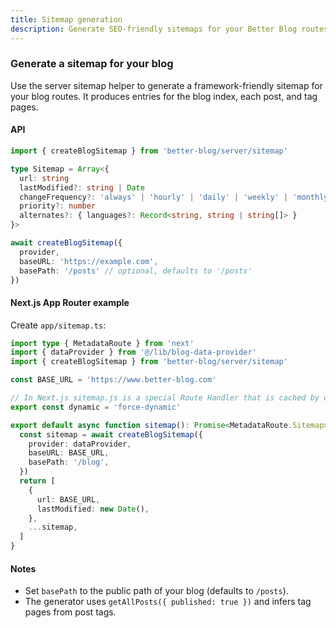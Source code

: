 ```yaml
---
title: Sitemap generation
description: Generate SEO-friendly sitemaps for your Better Blog routes.
---
```


### Generate a sitemap for your blog

Use the server sitemap helper to generate a framework-friendly sitemap for your blog routes. It produces entries for the blog index, each post, and tag pages.

#### API

```ts
import { createBlogSitemap } from 'better-blog/server/sitemap'

type Sitemap = Array<{
  url: string
  lastModified?: string | Date
  changeFrequency?: 'always' | 'hourly' | 'daily' | 'weekly' | 'monthly' | 'yearly' | 'never'
  priority?: number
  alternates?: { languages?: Record<string, string | string[]> }
}>

await createBlogSitemap({
  provider,
  baseURL: 'https://example.com',
  basePath: '/posts' // optional, defaults to '/posts'
})
```

#### Next.js App Router example

Create `app/sitemap.ts`:

```ts
import type { MetadataRoute } from 'next'
import { dataProvider } from '@/lib/blog-data-provider'
import { createBlogSitemap } from 'better-blog/server/sitemap'

const BASE_URL = 'https://www.better-blog.com'

// In Next.js sitemap.js is a special Route Handler that is cached by default unless it uses a Dynamic API or dynamic config option.
export const dynamic = 'force-dynamic'

export default async function sitemap(): Promise<MetadataRoute.Sitemap> {
  const sitemap = await createBlogSitemap({
    provider: dataProvider,
    baseURL: BASE_URL,
    basePath: '/blog',
  })
  return [
    {
      url: BASE_URL,
      lastModified: new Date(),
    },
    ...sitemap,
  ]
}
```

#### Notes

- Set `basePath` to the public path of your blog (defaults to `/posts`).
- The generator uses `getAllPosts({ published: true })` and infers tag pages from post tags.

